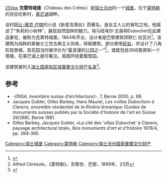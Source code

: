 [[文件:Chateau_des_Crêtes_(11).jpg|250px]]
'''克雷特城堡'''（Château des Crêtes）是[[瑞士|瑞士]][[沃州|沃州]]的一个[[城堡|城堡]]，位于[[蒙特勒|蒙特勒]]的克拉伦斯村，[[莱芒湖|莱芒湖]]湖畔。

该村因[[让-雅克·卢梭|让-雅克·卢梭]]的小说《新爱洛漪丝》而著名，是女主人公的冒险之地。他描述了“朱莉的小树林”，展现自然园林的魅力。埃马纽埃尔·文森特Dubochet在此建造豪宅，被称为克莱特城堡。1864年开业，设计者是巴黎建筑师欧仁·拉瓦尔<ref>{{Cite web |url=http://elec.enc.sorbonne.fr/architectes/318 |title=存档副本 |accessdate=2015-04-10 |archive-date=2020-01-11 |archive-url=https://web.archive.org/web/20200111101514/http://elec.enc.sorbonne.fr/architectes/318 |dead-url=no }}</ref>。该建筑为纯粹的拿破仑三世古典主义风格，砖砌建筑，部分使用[[砂岩|砂岩]]，并设计了八角形观景楼。其花园当时被评价为“最浪漫的公园之一”<ref>Alfred Céresole，《蒙特勒》，苏黎世、巴黎，1889年，23页</ref>。城堡包括36间客房和一个塔楼，在莱芒湖上就可看见。周围环绕着葡萄园。

该建筑被列入[[瑞士国家和区域重要文化财产名录|瑞士国家和区域重要文化财产名录]]<ref>{{cite web|url=http://www.bevoelkerungsschutz.admin.ch/internet/bs/de/home/themen/kgs/kgs_inventar/a-objekte.html|title=Kantonsliste A-Objekte|year=2009|work=KGS Inventar|publisher=Federal Office of Civil Protection|language=de|accessdate=25 April 2011|deadurl=yes|archiveurl=https://web.archive.org/web/20100628110559/http://www.bevoelkerungsschutz.admin.ch/internet/bs/de/home/themen/kgs/kgs_inventar/a-objekte.html|archivedate=2010年6月28日}}</ref>。

==参考==
{{reflist}}
* ''-{INSA, Inventaire suisse d’architecture}-'', 7, Berne 2000, p. 89.
* Jacques Gubler, Gilles Barbey, Hans Maurer, ''Les «villas Dubochet» à Clarens, ensemble résidentiel de la Riviéra lémanique'' (Guides de monuments suisses publiés par la Société d'histoire de l'art en Suisse 29/288), Berne 1981.
* Gilles Barbey, Jacques Gubler, «La cité des 'villas Dubochet' à Clarens, paysage architectural total», ''Nos monuments d'art et d'histoire'' 1978/4, pp. 394-395.

{{瑞士沃州城堡}}
{{coord|46.445186|6.89084|region:CH_type:landmark|format=dms|display=title}}
[[Category:瑞士城堡|Category:瑞士城堡]]
[[Category:蒙特勒|Category:蒙特勒]]
[[Category:瑞士沃州国家重要文化财产|Category:瑞士沃州国家重要文化财产]]